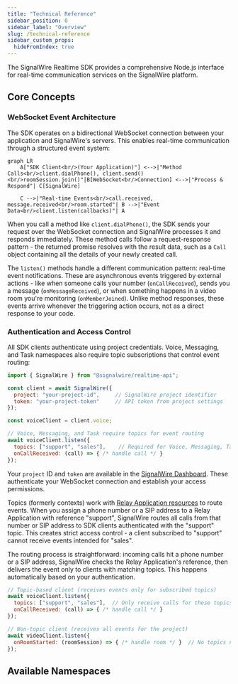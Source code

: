 ```yaml
---
title: "Technical Reference"
sidebar_position: 0
sidebar_label: "Overview"
slug: /technical-reference
sidebar_custom_props:
  hideFromIndex: true
---
```


The SignalWire Realtime SDK provides a comprehensive Node.js interface for real-time communication services on the SignalWire platform.

## Core Concepts

### WebSocket Event Architecture

The SDK operates on a bidirectional WebSocket connection between your application and SignalWire's servers. This enables real-time communication through a structured event system:

```mermaid
graph LR
    A["SDK Client<br/>(Your Application)"] <-->|"Method Calls<br/>client.dialPhone(), client.send()<br/>roomSession.join()"|B[WebSocket<br/>Connection] <-->|"Process & Respond"| C[SignalWire]
    
    C -->|"Real-time Events<br/>call.received, message.received<br/>room.started"| B -->|"Event Data<br/>client.listen(callbacks)"| A
```

When you call a method like `client.dialPhone()`, the SDK sends your request over the WebSocket connection and SignalWire processes it and responds immediately. These method calls follow a request-response pattern - the returned promise resolves with the result data, such as a `Call` object containing all the details of your newly created call.

The `listen()` methods handle a different communication pattern: real-time event notifications. These are asynchronous events triggered by external actions - like when someone calls your number (`onCallReceived`), sends you a message (`onMessageReceived`), or when something happens in a video room you're monitoring (`onMemberJoined`). Unlike method responses, these events arrive whenever the triggering action occurs, not as a direct response to your code.

### Authentication and Access Control

All SDK clients authenticate using project credentials. Voice, Messaging, and Task namespaces also require topic subscriptions that control event routing:

```javascript
import { SignalWire } from "@signalwire/realtime-api";

const client = await SignalWire({
  project: "your-project-id",     // SignalWire project identifier
  token: "your-project-token"     // API token from project settings
});

const voiceClient = client.voice;

// Voice, Messaging, and Task require topics for event routing
await voiceClient.listen({
  topics: ["support", "sales"],    // Required for Voice, Messaging, Task
  onCallReceived: (call) => { /* handle call */ }
});
```

Your `project` ID and `token` are available in the [SignalWire Dashboard](/platform/dashboard/getting-started/your-signalwire-api-space). These authenticate your WebSocket connection and establish your access permissions.

Topics (formerly contexts) work with [Relay Application resources](/platform/call-fabric/resources/relay-applications) to route events. When you assign a phone number or a SIP address to a Relay Application with reference "support", SignalWire routes all calls from that number or SIP address to SDK clients authenticated with the "support" topic. This creates strict access control - a client subscribed to "support" cannot receive events intended for "sales".

The routing process is straightforward: incoming calls hit a phone number or a SIP address, SignalWire checks the Relay Application's reference, then delivers the event only to clients with matching topics. This happens automatically based on your authentication.

```javascript
// Topic-based client (receives events only for subscribed topics)
await voiceClient.listen({
  topics: ["support", "sales"],  // Only receive calls for these topics
  onCallReceived: (call) => { /* handle call */ }
});

// Non-topic client (receives all events for the project)
await videoClient.listen({
  onRoomStarted: (roomSession) => { /* handle room */ }  // No topics needed
});
```

## Available Namespaces

<GuidesList />